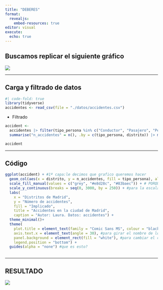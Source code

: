 ---
title: "DEBERES"
format: 
  revealjs:
    embed-resources: true 
editor: visual
execute: 
  echo: true
---

## Buscamos replicar el siguiente gráfico

![](images/clipboard-168326274.png)

------------------------------------------------------------------------

## Carga y filtrado de datos

```{r}
#| code-fold: true
library(tidyverse)
accidentes <- read_csv(file = "./datos/accidentes.csv")
```

-   Filtrado

```{r}
accident <- 
  accidentes |> filter(tipo_persona %in% c("Conductor", "Pasajero", "Peatón")) |> 
  summarise("n_accidentes" = n(), .by = c(tipo_persona, distrito)) |> mutate(distrito = str_to_lower(distrito))

accident
```

------------------------------------------------------------------------

## Código

```{r}
ggplot(accident) + #1ª capa:le decimos que grafico queremos hacer 
  geom_col(aes(x = distrito, y = n_accidentes, fill = tipo_persona), alpha = 0.65) + #capa geométrica 
  scale_fill_manual(values = c("grey", "#e8d28c", "#83baec")) + # PORQUE HAY QUE USAR ESO Y NO : ggthemes::scale_color_colorblind() ???
  scale_y_continuous(breaks = seq(0, 3000, by = 250)) + #para la escala del eje y
  labs(
    x = "Distritos de Madrid",
    y = "Número de accidentes", 
    fill = "Implicado",
    title = "Accidentes en la ciudad de Madrid", 
    caption = "Autor: Laura. Datos: accidentes") +
  theme_minimal()+
  theme(
    plot.title = element_text(family = "Comic Sans MS", colour = "black"), 
    axis.text.x = element_text(angle = 30), #para girar el nombre de los ejes
    panel.background = element_rect(fill = "white"), #para cambiar el color del fondo de la grafica
    legend.position = "bottom") +
  guides(alpha = "none") #que es esto?
  
```

------------------------------------------------------------------------

## RESULTADO

![](images/clipboard-770784693.png)

